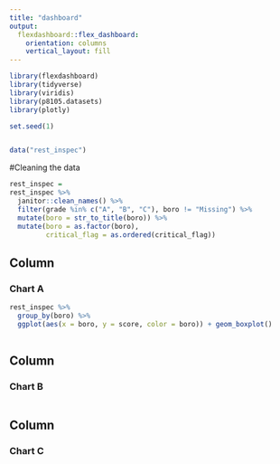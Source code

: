 ```yaml
---
title: "dashboard"
output: 
  flexdashboard::flex_dashboard:
    orientation: columns
    vertical_layout: fill
---
```


```r
library(flexdashboard)
library(tidyverse)
library(viridis)
library(p8105.datasets)
library(plotly)

set.seed(1)


data("rest_inspec")
```

#Cleaning the data 
```r
rest_inspec = 
rest_inspec %>%
  janitor::clean_names() %>%
  filter(grade %in% c("A", "B", "C"), boro != "Missing") %>% 
  mutate(boro = str_to_title(boro)) %>%
  mutate(boro = as.factor(boro),
         critical_flag = as.ordered(critical_flag))

```

Column {data-width=650}
-----------------------------------------------------------------------

### Chart A

```r
rest_inspec %>%
  group_by(boro) %>%
  ggplot(aes(x = boro, y = score, color = boro)) + geom_boxplot()
  

```


Column {data-width=350}
-----------------------------------------------------------------------
### Chart B

```r



````


Column {data-width=350}
-----------------------------------------------------------------------
### Chart C






